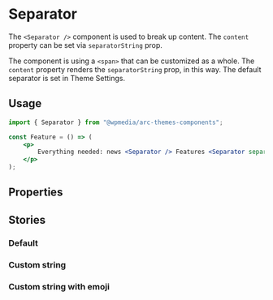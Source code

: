 

<Meta of={IndexStories} />

# Separator

The `<Separator />` component is used to break up content. The `content` property can be set via `separatorString` prop.

The component is using a `<span>` that can be customized as a whole. The `content` property renders the `separatorString` prop, in this way. The default separator is set in Theme Settings.

## Usage

```jsx
import { Separator } from "@wpmedia/arc-themes-components";

const Feature = () => (
	<p>
		Everything needed: news <Separator /> Features <Separator separatorString="🚨" /> Breaking news.
	</p>
);
```

## Properties

<Controls />

## Stories

### Default

<Story of={IndexStories.Default} />

### Custom string

<Story of={IndexStories.CustomString} />

### Custom string with emoji

<Story of={IndexStories.CustomStringWithEmoji} />
